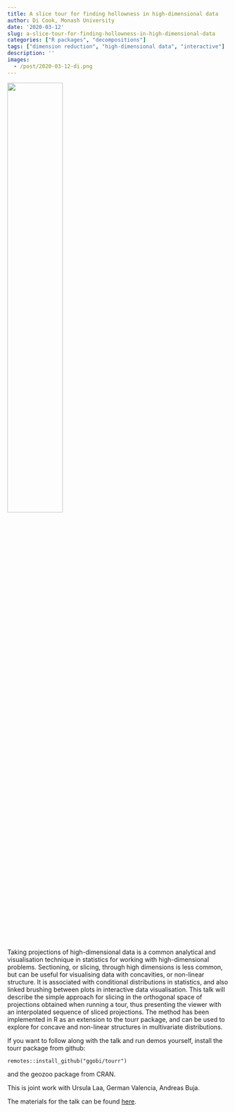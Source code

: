 ```yaml
---
title: A slice tour for finding hollowness in high-dimensional data
author: Di Cook, Monash University
date: '2020-03-12'
slug: a-slice-tour-for-finding-hollowness-in-high-dimensional-data
categories: ["R packages", "decompositions"]
tags: ["dimension reduction", "high-dimensional data", "interactive"]
description: ''
images:
  - /post/2020-03-12-di.png
---
```


![](/post/2020-03-12-di.png){width=50%}

Taking projections of high-dimensional data is a common analytical and visualisation technique in statistics for working with high-dimensional problems. Sectioning, or slicing, through high dimensions is less common, but can be useful for visualising data with concavities, or non-linear structure. It is associated with conditional distributions in statistics, and also linked brushing between plots in interactive data visualisation. This talk will describe the simple approach for  slicing in the orthogonal space of projections obtained when running a tour, thus presenting the viewer with an interpolated sequence of sliced projections. The method has been implemented in R as an extension to the tourr package, and can be used to explore for concave and non-linear structures in multivariate distributions.

If you want to follow along with the talk and run demos yourself, install the tourr package from github:

`remotes::install_github("ggobi/tourr")`

and the geozoo package from CRAN.

This is joint work with Ursula Laa, German Valencia, Andreas Buja. 

The materials for the talk can be found [here](https://github.com/dicook/ISUGG_2020).
